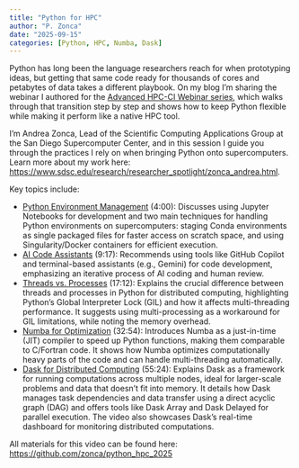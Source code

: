 ```yaml
---
title: "Python for HPC"
author: "P. Zonca"
date: "2025-09-15"
categories: [Python, HPC, Numba, Dask]
---
```


Python has long been the language researchers reach for when prototyping ideas, but getting that same code ready for thousands of cores and petabytes of data takes a different playbook. On my blog I'm sharing the webinar I authored for the [Advanced HPC-CI Webinar series](https://www.sdsc.edu/education/training-programs/Advanced-HPC-CI-Webinars.html), which walks through that transition step by step and shows how to keep Python flexible while making it perform like a native HPC tool.

I'm Andrea Zonca, Lead of the Scientific Computing Applications Group at the San Diego Supercomputer Center, and in this session I guide you through the practices I rely on when bringing Python onto supercomputers. Learn more about my work here: [https://www.sdsc.edu/research/researcher_spotlight/zonca_andrea.html](https://www.sdsc.edu/research/researcher_spotlight/zonca_andrea.html).

Key topics include:

*   [Python Environment Management](https://www.youtube.com/watch?v=Zv4DcRy1yeg&t=240s) (4:00): Discusses using Jupyter Notebooks for development and two main techniques for handling Python environments on supercomputers: staging Conda environments as single packaged files for faster access on scratch space, and using Singularity/Docker containers for efficient execution.
*   [AI Code Assistants](https://www.youtube.com/watch?v=Zv4DcRy1yeg&t=557s) (9:17): Recommends using tools like GitHub Copilot and terminal-based assistants (e.g., Gemini) for code development, emphasizing an iterative process of AI coding and human review.
*   [Threads vs. Processes](https://www.youtube.com/watch?v=Zv4DcRy1yeg&t=1032s) (17:12): Explains the crucial difference between threads and processes in Python for distributed computing, highlighting Python's Global Interpreter Lock (GIL) and how it affects multi-threading performance. It suggests using multi-processing as a workaround for GIL limitations, while noting the memory overhead.
*   [Numba for Optimization](https://www.youtube.com/watch=Zv4DcRy1yeg&t=1974s) (32:54): Introduces Numba as a just-in-time (JIT) compiler to speed up Python functions, making them comparable to C/Fortran code. It shows how Numba optimizes computationally heavy parts of the code and can handle multi-threading automatically.
*   [Dask for Distributed Computing](https://www.youtube.com/watch?v=Zv4DcRy1yeg&t=3324s) (55:24): Explains Dask as a framework for running computations across multiple nodes, ideal for larger-scale problems and data that doesn't fit into memory. It details how Dask manages task dependencies and data transfer using a direct acyclic graph (DAG) and offers tools like Dask Array and Dask Delayed for parallel execution. The video also showcases Dask's real-time dashboard for monitoring distributed computations.

All materials for this video can be found here: [https://github.com/zonca/python_hpc_2025](https://github.com/zonca/python_hpc_2025)
